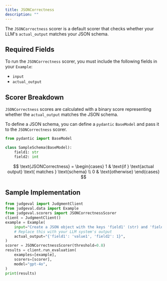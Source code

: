 ```yaml
---
title: JSONCorrectness
description: ""
---
```


The `JSONCorrectness` scorer is a default scorer that checks whether your LLM's `actual_output` matches your JSON schema.

## Required Fields

To run the `JSONCorrectness` scorer, you must include the following fields in your `Example`:
- `input`
- `actual_output`

## Scorer Breakdown

`JSONCorrectness` scores are calculated with a binary score representing whether the `actual_output` matches the JSON schema.

To define a JSON schema, you can define a `pydantic` `BaseModel` and pass it to the `JSONCorrectness` scorer.

```python example_schema.py
from pydantic import BaseModel

class SampleSchema(BaseModel):
    field1: str
    field2: int
```

$$
\text{JSONCorrectness} = \begin{cases}
1 & \text{if } \text{actual output} \text{ matches } \text{schema} \\
0 & \text{otherwise}
\end{cases}
$$

## Sample Implementation

```python json_correctness.py
from judgeval import JudgmentClient
from judgeval.data import Example
from judgeval.scorers import JSONCorrectnessScorer
client = JudgmentClient()
example = Example(
    input="Create a JSON object with the keys 'field1' (str) and 'field2' (int). Fill them with random values.",
    # Replace this with your LLM system's output
    actual_output="{'field1': 'value1', 'field2': 1}",
)
scorer = JSONCorrectnessScorer(threshold=0.8)
results = client.run_evaluation(
    examples=[example],
    scorers=[scorer],
    model="gpt-4o",
)
print(results)
```
